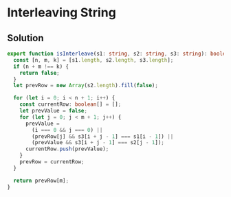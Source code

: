 # Interleaving String

## Solution

```typescript filename="solution.ts" copy
export function isInterleave(s1: string, s2: string, s3: string): boolean {
  const [n, m, k] = [s1.length, s2.length, s3.length];
  if (n + m !== k) {
    return false;
  }
  let prevRow = new Array(s2.length).fill(false);

  for (let i = 0; i < n + 1; i++) {
    const currentRow: boolean[] = [];
    let prevValue = false;
    for (let j = 0; j < m + 1; j++) {
      prevValue =
        (i === 0 && j === 0) ||
        (prevRow[j] && s3[i + j - 1] === s1[i - 1]) ||
        (prevValue && s3[i + j - 1] === s2[j - 1]);
      currentRow.push(prevValue);
    }
    prevRow = currentRow;
  }

  return prevRow[m];
}
```
